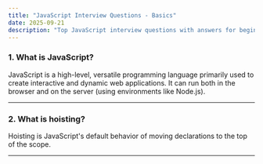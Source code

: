 ```yaml
---
title: "JavaScript Interview Questions - Basics"
date: 2025-09-21
description: "Top JavaScript interview questions with answers for beginners"
---
```


### 1. What is JavaScript?

JavaScript is a high-level, versatile programming language primarily used to create interactive and dynamic web applications.
It can run both in the browser and on the server (using environments like Node.js).

---

### 2. What is hoisting?

Hoisting is JavaScript's default behavior of moving declarations to the top of the scope.

---
